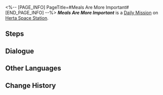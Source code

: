 <%-- [PAGE_INFO]
PageTitle=#Meals Are More Important#
[END_PAGE_INFO] --%>
{{Stub|Dialogue.}}
{{Mission Infobox
|id            = 3000704
|title         = 
|image         = <!--Mission Meals Are More Important.png-->
|type          = Daily
|event_name    = 
|chapter       = 
|requirements  = 
* [[Daily Mission]] ''[[Meals Are More Important]]'' completed
* [[Daily Mission]] ''[[Meals Are More Important]]'' completed
|summary       = <!--official mission summary from Fate's Atlas-->
|characters    = Trailblazer
|startLocation = [[Herta Space Station]] - [[Master Control Zone]]
|world         = Herta Space Station
|area          = Master Control Zone
|prev          = 
|next          = 
|rewards       = Credit*5,000
}}
'''''Meals Are More Important''''' is a [[Daily Mission]] on [[Herta Space Station]].

==Steps==


<!--
==Gameplay Notes==

--><!--
==Trial Character==

-->
==Dialogue==
{{Stub Dialogue}}

{{Dialogue End}}

==Other Languages==
{{Other Languages
|en   = Meals Are More Important
|zhs  = 吃饭要紧
|zht  = 吃飯要緊
|ja   = 食事は大事
|ko   = 끼니는 중요하지
|es   = La comida es muy importante
|fr   = L'aile et la cuisse
|ru   = Главное - еда
|th   = มื้ออาหารใครว่าไม่สำคัญ
|vi   = Ăn Uống Quan Trọng
|de   = Mahlzeiten sind wichtiger
|id   = Makan Itu Penting
|pt   = Refeições São Muito Importantes
}}

==Change History==
{{Change History|1.0}}
